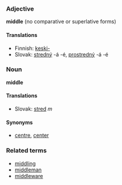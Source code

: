 ===Adjective===
'''middle''' (no comparative or superlative forms)

==== Translations ====
*Finnish: [[keski-]]
*Slovak: [[stredný]] -á -é, [[prostredný]] -á -é

===Noun===
'''middle'''

==== Translations ====
*Slovak: [[stred]] ''m''

====Synonyms====
*[[centre]], [[center]]

===Related terms===
*[[middling]]
*[[middleman]]
*[[middleware]]